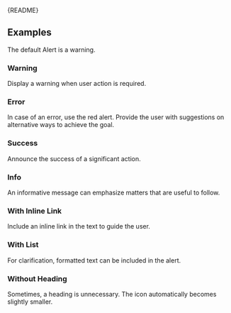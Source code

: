 
<Meta of={AlertStories} />

<Markdown>{README}</Markdown>

## Examples

The default Alert is a warning.

<Primary />

<Controls />

### Warning

Display a warning when user action is required.

<Canvas of={AlertStories.Warning} />

### Error

In case of an error, use the red alert.
Provide the user with suggestions on alternative ways to achieve the goal.

<Canvas of={AlertStories.Error} />

### Success

Announce the success of a significant action.

<Canvas of={AlertStories.Success} />

### Info

An informative message can emphasize matters that are useful to follow.

<Canvas of={AlertStories.Info} />

### With Inline Link

Include an inline link in the text to guide the user.

<Canvas of={AlertStories.WithInlineLink} />

### With List

For clarification, formatted text can be included in the alert.

<Canvas of={AlertStories.WithList} />

### Without Heading

Sometimes, a heading is unnecessary.
The icon automatically becomes slightly smaller.

<Canvas of={AlertStories.WithoutHeading} />
